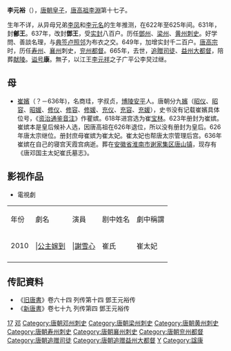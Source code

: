 '''李元裕'''（{{bd|624年||665年||catIdx=L}}），[[唐朝|唐朝]][[皇子|皇子]]，[[李渊|唐高祖李淵]]第十七子。

生年不详，从异母兄弟[[李鳳_(唐朝)|李凤]]和[[李元名|李元名]]的生年推测，在622年至625年间。631年，封'''鄶王'''。637年，改封'''鄧王'''，受[[实封|实封]]八百户。历任[[鄧州|鄧州]]、[[梁州|梁州]]、[[黄州|黄州]][[刺史|刺史]]。好学問、善談名理，与[[典签|典签]][[卢照邻|卢照邻]]为布衣之交。649年，加增实封千二百户。[[唐高宗|唐高宗]]时，历任[[寿州|寿州]]、[[襄州|襄州]]刺史，[[兖州|兖州]][[都督|都督]]。665年，去世，[[追贈|追贈]][[司徒|司徒]]、[[益州|益州]][[大都督|大都督]]，陪葬[[唐獻陵|献陵]]。[[谥号|谥号]]'''康'''。無子，以江王[[李元祥|李元祥]]之子广平公李炅过继。
==母==
*[[崔商珪|崔嬪]]（？－636年)，名商珪，字叔贞，[[博陵|博陵]][[安平|安平]]人。唐朝分九[[嬪|嬪]]（[[昭仪|昭仪]]、[[昭容|昭容]]、[[昭媛|昭媛]]、[[修仪|修仪]]、[[修容_(稱號)|修容]]、[[修媛|修媛]]、[[充仪|充仪]]、[[充容|充容]]、[[充媛|充媛]]），史书没有记载崔嬪具体位号，《[[资治通鉴音注|资治通鉴音注]]》作瞿嫔。618年进宫选为崔[[宝林|宝林]]。623年册封为崔嫔。崔嫔本是皇后候补人选，因唐高祖在626年退位，所以没有册封为皇后。626年唐太宗继位。册封庶母崔嫔为崔太妃。崔太妃也帮唐太宗管理后宫。636年崔嫔在自己的寝宫天霞宫病逝。葬在[[安徽省|安徽省]][[淮南市|淮南市]][[谢家集区|谢家集区]][[唐山镇_(淮南市)|唐山镇]]，现存有《唐邓国主太妃崔氏墓志》。

==影视作品==
*電視劇
{| class="wikitable"
|-  style="background:cornflowerblue; color:white; text-align:center;"
|年份
|劇名
|演員
|剧中姓名
|劇中稱謂
|-
|2010|||[[公主嫁到|公主嫁到]]|||[[謝雪心|謝雪心]]||崔氏||崔太妃
|-
|}

==传記資料==
*《[[旧唐書|旧唐書]]》卷六十四 列传第十四 鄧王元裕传 
*《[[新唐書|新唐書]]》卷七十九 列传第四 鄧王元裕传 

{{唐朝官员小作品}}
{{DEFAULTSORT:L}}
[[Category:唐高祖皇子|17]]
[[Category:唐朝宗室国王|邓]]
[[Category:唐朝邓州刺史|Category:唐朝邓州刺史]]
[[Category:唐朝梁州刺史|Category:唐朝梁州刺史]]
[[Category:唐朝黄州刺史|Category:唐朝黄州刺史]]
[[Category:唐朝寿州刺史|Category:唐朝寿州刺史]]
[[Category:唐朝襄州刺史|Category:唐朝襄州刺史]]
[[Category:唐朝兖州都督|Category:唐朝兖州都督]]
[[Category:唐朝追赠司徒|Category:唐朝追赠司徒]]
[[Category:唐朝追赠益州大都督|Category:唐朝追赠益州大都督]]
[[Category:李姓|Y]]
[[Category:諡康|Category:諡康]]